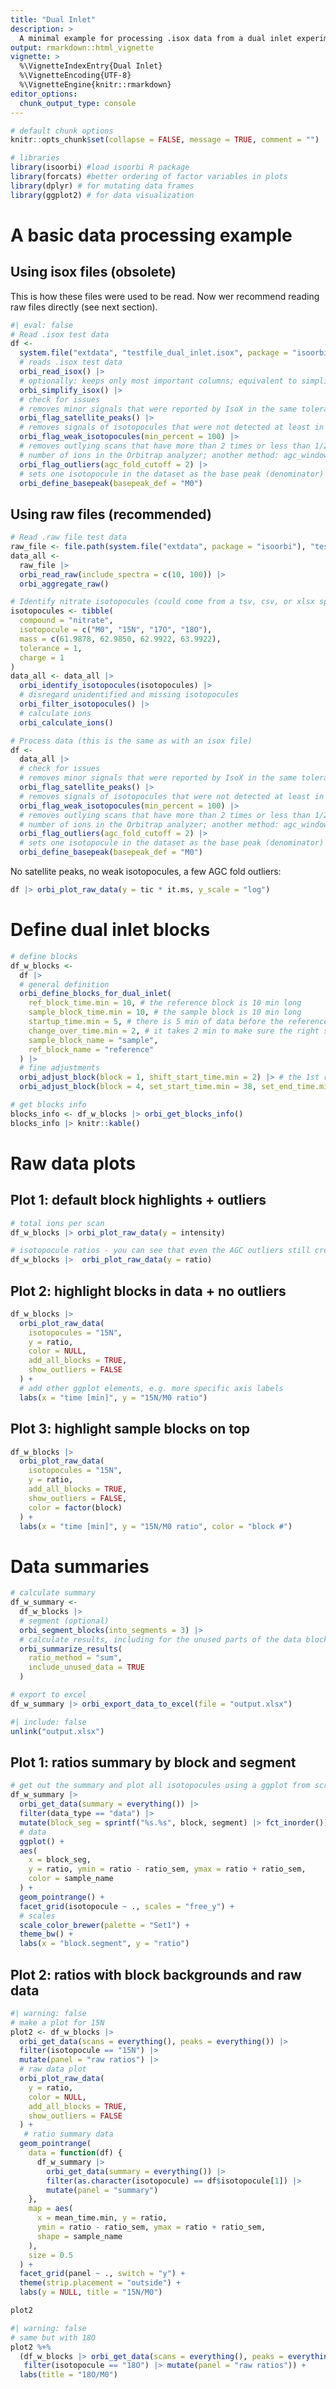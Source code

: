 ```yaml
---
title: "Dual Inlet"
description: >
  A minimal example for processing .isox data from a dual inlet experiments
output: rmarkdown::html_vignette
vignette: >
  %\VignetteIndexEntry{Dual Inlet}
  %\VignetteEncoding{UTF-8}
  %\VignetteEngine{knitr::rmarkdown}
editor_options: 
  chunk_output_type: console
---
```



```r
# default chunk options
knitr::opts_chunk$set(collapse = FALSE, message = TRUE, comment = "")
```

```r
# libraries
library(isoorbi) #load isoorbi R package
library(forcats) #better ordering of factor variables in plots
library(dplyr) # for mutating data frames
library(ggplot2) # for data visualization
```

# A basic data processing example

## Using isox files (obsolete)

This is how these files were used to be read. Now wer recommend reading raw files directly (see next section).

```r
#| eval: false
# Read .isox test data
df <- 
  system.file("extdata", "testfile_dual_inlet.isox", package = "isoorbi") |>
  # reads .isox test data
  orbi_read_isox() |> 
  # optionally: keeps only most important columns; equivalent to simplify check box in IsoX
  orbi_simplify_isox() |> 
  # check for issues
  # removes minor signals that were reported by IsoX in the same tolerance window where the peak of interest is
  orbi_flag_satellite_peaks() |> 
  # removes signals of isotopocules that were not detected at least in min_percent scans
  orbi_flag_weak_isotopocules(min_percent = 100) |> 
  # removes outlying scans that have more than 2 times or less than 1/2 times the average
  # number of ions in the Orbitrap analyzer; another method: agc_window (see function documentation for more details)
  orbi_flag_outliers(agc_fold_cutoff = 2) |>
  # sets one isotopocule in the dataset as the base peak (denominator) for ratio calculation
  orbi_define_basepeak(basepeak_def = "M0") 
```

## Using raw files (recommended)

```r
# Read .raw file test data
raw_file <- file.path(system.file("extdata", package = "isoorbi"), "testfile_dual_inlet.raw")
data_all <-
  raw_file |>
  orbi_read_raw(include_spectra = c(10, 100)) |>
  orbi_aggregate_raw()

# Identify nitrate isotopocules (could come from a tsv, csv, or xlsx spreadsheet instead)
isotopocules <- tibble(
  compound = "nitrate",
  isotopocule = c("M0", "15N", "17O", "18O"),
  mass = c(61.9878, 62.9850, 62.9922, 63.9922),
  tolerance = 1,
  charge = 1
)
data_all <- data_all |>
  orbi_identify_isotopocules(isotopocules) |>
  # disregard unidentified and missing isotopocules
  orbi_filter_isotopocules() |>
  # calculate ions
  orbi_calculate_ions()

# Process data (this is the same as with an isox file)
df <- 
  data_all |>
  # check for issues
  # removes minor signals that were reported by IsoX in the same tolerance window where the peak of interest is
  orbi_flag_satellite_peaks() |> 
  # removes signals of isotopocules that were not detected at least in min_percent scans
  orbi_flag_weak_isotopocules(min_percent = 100) |> 
  # removes outlying scans that have more than 2 times or less than 1/2 times the average
  # number of ions in the Orbitrap analyzer; another method: agc_window (see function documentation for more details)
  orbi_flag_outliers(agc_fold_cutoff = 2) |>
  # sets one isotopocule in the dataset as the base peak (denominator) for ratio calculation
  orbi_define_basepeak(basepeak_def = "M0") 
```

No satellite peaks, no weak isotopocules, a few AGC fold outliers:

```r
df |> orbi_plot_raw_data(y = tic * it.ms, y_scale = "log")
```

# Define dual inlet blocks

```r
# define blocks
df_w_blocks <-
  df |>
  # general definition
  orbi_define_blocks_for_dual_inlet(
    ref_block_time.min = 10, # the reference block is 10 min long
    sample_block_time.min = 10, # the sample block is 10 min long
    startup_time.min = 5, # there is 5 min of data before the reference block starts, to stabilize spray conditions
    change_over_time.min = 2, # it takes 2 min to make sure the right solution is measured after switching the valve
    sample_block_name = "sample",
    ref_block_name = "reference"
  ) |> 
  # fine adjustments
  orbi_adjust_block(block = 1, shift_start_time.min = 2) |> # the 1st reference block is shorter by 2 min, cut from the start
  orbi_adjust_block(block = 4, set_start_time.min = 38, set_end_time.min = 44) # the start and end of the 2nd reference block are manually set

# get blocks info
blocks_info <- df_w_blocks |> orbi_get_blocks_info()
blocks_info |> knitr::kable()
```

# Raw data plots

## Plot 1: default block highlights + outliers

```r
# total ions per scan
df_w_blocks |> orbi_plot_raw_data(y = intensity)

# isotopocule ratios - you can see that even the AGC outliers still create decent ratios
df_w_blocks |>  orbi_plot_raw_data(y = ratio)
```


## Plot 2: highlight blocks in data + no outliers

```r
df_w_blocks |> 
  orbi_plot_raw_data(
    isotopocules = "15N",
    y = ratio,
    color = NULL,
    add_all_blocks = TRUE,
    show_outliers = FALSE
  ) +
  # add other ggplot elements, e.g. more specific axis labels
  labs(x = "time [min]", y = "15N/M0 ratio")
```

## Plot 3: highlight sample blocks on top

```r
df_w_blocks |> 
  orbi_plot_raw_data(
    isotopocules = "15N",
    y = ratio,
    add_all_blocks = TRUE,
    show_outliers = FALSE,
    color = factor(block)
  ) +
  labs(x = "time [min]", y = "15N/M0 ratio", color = "block #")
```

# Data summaries

```r
# calculate summary
df_w_summary <- 
  df_w_blocks |>
  # segment (optional)
  orbi_segment_blocks(into_segments = 3) |>
  # calculate results, including for the unused parts of the data blocks
  orbi_summarize_results(
    ratio_method = "sum",
    include_unused_data = TRUE
  )

# export to excel
df_w_summary |> orbi_export_data_to_excel(file = "output.xlsx")
```

```r
#| include: false
unlink("output.xlsx")
```

## Plot 1: ratios summary by block and segment

```r
# get out the summary and plot all isotopocules using a ggplot from scratch
df_w_summary |>
  orbi_get_data(summary = everything()) |>
  filter(data_type == "data") |>
  mutate(block_seg = sprintf("%s.%s", block, segment) |> fct_inorder()) |>
  # data
  ggplot() +
  aes(
    x = block_seg,
    y = ratio, ymin = ratio - ratio_sem, ymax = ratio + ratio_sem,
    color = sample_name
  ) +
  geom_pointrange() +
  facet_grid(isotopocule ~ ., scales = "free_y") +
  # scales
  scale_color_brewer(palette = "Set1") +
  theme_bw() +
  labs(x = "block.segment", y = "ratio")
```

## Plot 2: ratios with block backgrounds and raw data

```r
#| warning: false
# make a plot for 15N
plot2 <- df_w_blocks |>
  orbi_get_data(scans = everything(), peaks = everything()) |>
  filter(isotopocule == "15N") |>
  mutate(panel = "raw ratios") |>
  # raw data plot
  orbi_plot_raw_data(
    y = ratio,
    color = NULL,
    add_all_blocks = TRUE,
    show_outliers = FALSE
  ) +
   # ratio summary data
  geom_pointrange(
    data = function(df) {
      df_w_summary |> 
        orbi_get_data(summary = everything()) |>
        filter(as.character(isotopocule) == df$isotopocule[1]) |> 
        mutate(panel = "summary")
    },
    map = aes(
      x = mean_time.min, y = ratio, 
      ymin = ratio - ratio_sem, ymax = ratio + ratio_sem,
      shape = sample_name
    ), 
    size = 0.5
  ) +
  facet_grid(panel ~ ., switch = "y") +
  theme(strip.placement = "outside") +
  labs(y = NULL, title = "15N/M0")

plot2
```

```r
#| warning: false
# same but with 18O
plot2 %+% 
  (df_w_blocks |> orbi_get_data(scans = everything(), peaks = everything()) |>
   filter(isotopocule == "18O") |> mutate(panel = "raw ratios")) +
  labs(title = "18O/M0")
```



